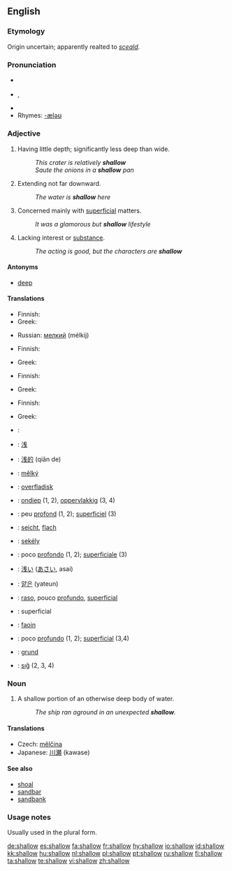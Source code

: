 ==English==

===Etymology===
Origin uncertain; apparently realted to {{OE.}} ''[[sceald]]''.

===Pronunciation===
* {{a|UK}} {{IPA|/ˈʃaləʊ/}}
* {{a|US}} {{IPA|/ˈʃæl.oʊ/}}, {{SAMPA|/"S{l.oU/}}
* {{audio|en-us-shallow.ogg|Audio (US)}}
* Rhymes: [[Rhymes:English:-æləʊ|-æləʊ]]

===Adjective===
{{en-adj|er}}

# Having little depth; significantly less deep than wide.
#: ''This crater is relatively '''shallow'''''
#: ''Saute the onions in a '''shallow''' pan''
# Extending not far downward.
#: ''The water is '''shallow''' here''
# Concerned mainly with [[superficial]] matters.
#: ''It was a glamorous but '''shallow''' lifestyle''
# Lacking interest or [[substance]].
#: ''The acting is good, but the characters are '''shallow'''''

====Antonyms====
* [[deep]]

====Translations====
{{trans-top|having little depth and significantly less deep than wide}}
* Finnish: {{t|fi|matala}}
* Greek: {{t|el|ρηχός|sc=Grek}}
{{trans-mid}}
* Russian: [[мелкий]] (mélkij)
{{trans-bottom}}

{{trans-top|extending not far downward}}
* Finnish: {{t|fi|matala}}
{{trans-mid}}
* Greek: {{t|el|ρηχός|sc=Grek}}
{{trans-bottom}}

{{trans-top|concerned mainly with superficial matters}}
* Finnish: {{t|fi|pinnallinen}}
{{trans-mid}}
* Greek: {{t|el|ρηχός|sc=Grek}}
{{trans-bottom}}

{{trans-top|lacking interest or substance}}
* Finnish: {{t|fi|pinnallinen}}
{{trans-mid}}
* Greek: {{t|el|ρηχός|sc=Grek}}
{{trans-bottom}}

{{checktrans-top}}
* {{ttbc|Arabic}}: {{Arab|[[ضحل]]}} {{IPAchar|(ɖáħel)}}
* {{ttbc|Chinese character}}: [[浅]]
* {{ttbc|Chinese}}: [[浅的]] (qiǎn de)
* {{ttbc|Czech}}: [[mělký]] {{m}}
* {{ttbc|Danish}}: [[overfladisk]]
* {{ttbc|Dutch}}: [[ondiep]] (1, 2), [[oppervlakkig]] (3, 4)
* {{ttbc|French}}: peu [[profond]] (1, 2); [[superficiel]] (3)
* {{ttbc|German}}: [[seicht]], [[flach]]
* {{ttbc|Hungarian}}: [[sekély]]
{{trans-mid}}
* {{ttbc|Italian}}: poco [[profondo]] (1, 2); [[superficiale]] (3)
* {{ttbc|Japanese}}: [[浅い]] ([[あさい]], asai)
* {{ttbc|Korean}}: [[얕은]] (yateun)
* {{ttbc|Portuguese}}: [[raso]], pouco [[profundo]], [[superficial]]
* {{ttbc|Romanian}}: superficial
* {{ttbc|Scottish Gaelic}}: [[faoin]]
* {{ttbc|Spanish}}: poco [[profundo]] (1, 2); [[superficial]] (3,4)
* {{ttbc|Swedish}}: [[grund]]
* {{ttbc|Turkish}}: [[sığ]] (2, 3, 4)
{{trans-bottom}}

===Noun===
{{en-noun}}

# A shallow portion of an otherwise deep body of water.
#: ''The ship ran aground in an unexpected '''shallow'''.''

====Translations====
* Czech: [[mělčina]] {{f}}
* Japanese: [[川瀬]] (kawase)

====See also====
* [[shoal]]
* [[sandbar]]
* [[sandbank]]

===Usage notes===
Usually used in the plural form.


[[de:shallow]]
[[es:shallow]]
[[fa:shallow]]
[[fr:shallow]]
[[hy:shallow]]
[[io:shallow]]
[[id:shallow]]
[[kk:shallow]]
[[hu:shallow]]
[[nl:shallow]]
[[pl:shallow]]
[[pt:shallow]]
[[ru:shallow]]
[[fi:shallow]]
[[ta:shallow]]
[[te:shallow]]
[[vi:shallow]]
[[zh:shallow]]